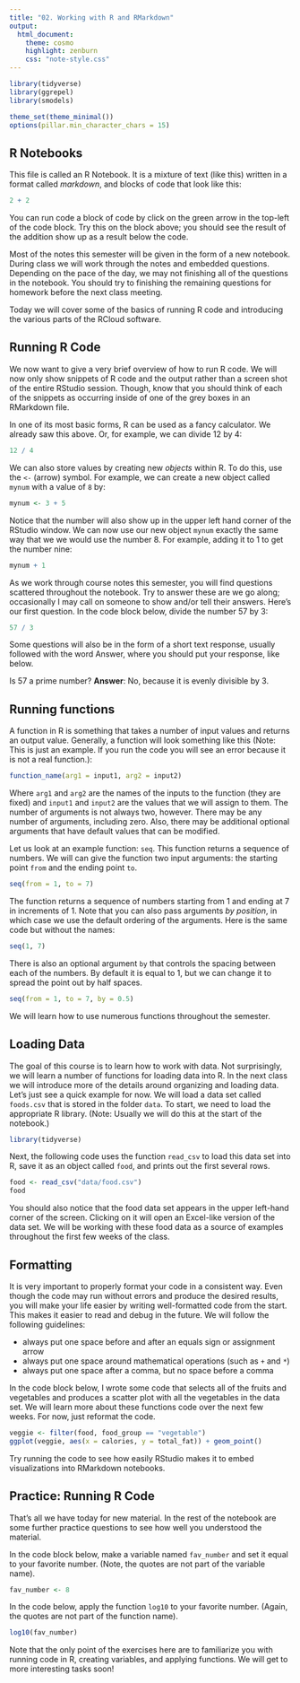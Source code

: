 ```yaml
---
title: "02. Working with R and RMarkdown"
output:
  html_document:
    theme: cosmo
    highlight: zenburn
    css: "note-style.css"
---
```


```r
library(tidyverse)
library(ggrepel)
library(smodels)

theme_set(theme_minimal())
options(pillar.min_character_chars = 15)
```

## R Notebooks

This file is called an R Notebook. It is a mixture of text (like this)
written in a format called *markdown*, and blocks of code that look
like this:

```r
2 + 2
```

You can run code a block of code by click on the green arrow in the top-left
of the code block. Try this on the block above; you should see the result of
the addition show up as a result below the code.

Most of the notes this semester will be given in the form of a new notebook.
During class we will work through the notes and embedded questions. Depending
on the pace of the day, we may not finishing all of the questions in the
notebook. You should try to finishing the remaining questions for homework
before the next class meeting.

Today we will cover some of the basics of running R code and introducing the
various parts of the RCloud software.

## Running R Code

We now want to give a very brief overview of how to run R code. We
will now only show snippets of R code and the output rather than a
screen shot of the entire RStudio session. Though, know that you
should think of each of the snippets as occurring inside of one of
the grey boxes in an RMarkdown file.

In one of its most basic forms, R can be used as a fancy calculator. We already
saw this above. Or, for example, we can divide 12 by 4:

```r
12 / 4
```

We can also store values by creating new *objects* within R. To do
this, use the `<-` (arrow) symbol. For example, we can create a new
object called `mynum` with a value of `8` by:

```r
mynum <- 3 + 5
```

Notice that the number will also show up in the upper left hand corner
of the RStudio window. We can now use our new object `mynum` exactly the
same way that we we would use the number 8. For example, adding it to 1
to get the number nine:

```r
mynum + 1
```

As we work through course notes this semester, you will find questions
scattered throughout the notebook. Try to answer these are we go along;
occasionally I may call on someone to show and/or tell their answers.
Here's our first question. In the code block below, divide the number 57
by 3:

```r
57 / 3
```

Some questions will also be in the form of a short text response, usually
followed with the word Answer, where you should put your response, like
below.

Is 57 a prime number? **Answer**: No, because it is evenly divisible by 3.

## Running functions

A function in R is something that takes a number of input values and
returns an output value. Generally, a function will look something like
this (Note: This is just an example. If you run the code you will see
an error because it is not a real function.):

```r
function_name(arg1 = input1, arg2 = input2)
```

Where `arg1` and `arg2` are the names of the inputs to the function (they
are fixed) and `input1` and `input2` are the values that we will assign
to them. The number of arguments is not always two, however. There may be any
number of arguments, including zero. Also, there may be additional optional
arguments that have default values that can be modified.

Let us look at an example function: `seq`. This function returns a sequence
of numbers. We will can give the function two input arguments: the starting
point `from` and the ending point `to`.

```r
seq(from = 1, to = 7)
```

The function returns a sequence of numbers starting from 1 and ending at
7 in increments of 1. Note that you can also pass arguments *by position*, in
which case we use the default ordering of the arguments. Here is the same code
but without the names:

```r
seq(1, 7)
```

There is also an optional argument `by` that controls the spacing between
each of the numbers. By default it is equal to 1, but we can change
it to spread the point out by half spaces.

```r
seq(from = 1, to = 7, by = 0.5)
```

We will learn how to use numerous functions throughout the semester.

## Loading Data

The goal of this course is to learn how to work with data. Not surprisingly,
we will learn a number of functions for loading data into R. In the next
class we will introduce more of the details around organizing and loading
data. Let's just see a quick example for now. We will load a data set called
`foods.csv` that is stored in the folder `data`. To start, we need to load
the appropriate R library. (Note: Usually we will do this at the start of the
notebook.)

```r
library(tidyverse)
```

Next, the following code uses the function `read_csv` to load this data set into R,
save it as an object called `food`, and prints out the first several rows.

```r
food <- read_csv("data/food.csv")
food
```

You should also notice that the food data set appears in the upper left-hand
corner of the screen. Clicking on it will open an Excel-like version of the
data set. We will be working with these food data as a source of examples
throughout the first few weeks of the class.

## Formatting

It is very important to properly format your code in a consistent way.
Even though the code may run without errors and produce the desired results,
you will make your life easier by writing well-formatted code from the start.
This makes it easier to read and debug in the future. We will follow the following
guidelines:

- always put one space before and after an equals sign or assignment arrow
- always put one space around mathematical operations (such as `+` and `*`)
- always put one space after a comma, but no space before a comma

In the code block below, I wrote some code that selects all of the
fruits and vegetables and produces a scatter plot with all the vegetables
in the data set. We will learn more about these functions code over the
next few weeks. For now, just reformat the code.

```r
veggie <- filter(food, food_group == "vegetable")
ggplot(veggie, aes(x = calories, y = total_fat)) + geom_point()
```

Try running the code to see how easily RStudio makes it to embed
visualizations into RMarkdown notebooks.

## Practice: Running R Code

That's all we have today for new material. In the rest of the
notebook are some further practice questions to see how well you
understood the material.

In the code block below, make a variable named `fav_number` and set it
equal to your favorite number. (Note, the quotes are not part of the
variable name).

```r
fav_number <- 8
```

In the code below, apply the function `log10` to your favorite
number. (Again, the quotes are not part of the function name).

```r
log10(fav_number)
```

Note that the only point of the exercises here are to familiarize
you with running code in R, creating variables, and applying functions.
We will get to more interesting tasks soon!
